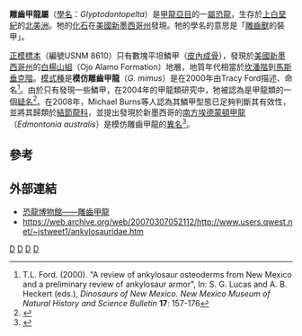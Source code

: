 {{Automatic Taxobox
| taxon = Glyptodontopelta
| fossil_range = 上[[白堊紀|白堊紀]]，{{fossil_range|69|66}}
| image = 
| image_caption = 
| authority = Ford, 2000
| type_species = '''模仿雕齒甲龍 <br>''Glyptodontopelta mimus''''' 
| type_species_authority = <small>Ford, 2000</small>
}}

'''雕齒甲龍屬'''（[[學名|學名]]：''Glyptodontopelta''）是[[甲龍亞目|甲龍亞目]]的一[[屬|屬]][[恐龍|恐龍]]，生存於[[上白堊紀|上白堊紀]]的[[北美洲|北美洲]]。牠的[[化石|化石]]在[[美國|美國]][[新墨西哥州|新墨西哥州]]發現。牠的學名的意思是「[[雕齒獸|雕齒獸]]的裝甲」。

[[正模標本|正模標本]]（編號USNM 8610）只有數塊平坦鱗甲（[[皮內成骨|皮內成骨]]），發現於[[美國|美國]][[新墨西哥州|新墨西哥州]]的[[白楊山組|白楊山組]]（Ojo Alamo Formation）地層，地質年代相當於[[坎潘階|坎潘階]]到[[馬斯垂克階|馬斯垂克階]]。[[模式種|模式種]]是'''模仿雕齒甲龍'''（''G. mimus''）是在2000年由Tracy Ford描述、命名<ref>T.L. Ford. (2000). "A review of ankylosaur osteoderms from New Mexico and a preliminary review of ankylosaur armor", In: S. G. Lucas and A. B. Heckert (eds.), ''Dinosaurs of New Mexico. New Mexico Museum of Natural History and Science Bulletin'' '''17''': 157-176</ref>。由於只有發現一些鱗甲，在2004年的甲龍類研究中，牠被認為是甲龍類的一個[[疑名|疑名]]<ref name=vickaryousetal2004>{{cite book |last=Vickaryous |first=Matthew K. |coauthors=Maryańska, Teresa; and Weishampel, David B. |year=2004 |chapter=Ankylosauria |editor=Weishampel, David B.; Dodson, Peter; and Osmólska, Halszka (eds.) |title=The Dinosauria |edition=Second Edition |location = Berkeley |publisher = University of California Press |pages=363–392}}</ref>。在2008年，Michael Burns等人認為其鱗甲型態已足夠判斷其有效性，並將其歸類於[[結節龍科|結節龍科]]，並提出發現於新墨西哥的[[埃德蒙頓甲龍|南方埃德蒙頓甲龍]]（''Edmontonia australis''）是模仿雕齒甲龍的[[異名|異名]]<ref name=MEB08>{{cite journal|last=Burns|first=Michael E.|date=2008|title=Taxonomic utility of ankylosaur (Dinosauria, Ornithischia) osteoderms: ''Glyptodontopelta mimus'' Ford, 2000: a test case|journal=Journal of Vertebrate Paleontology|volume=28|issue=4|pages=1102-1109}}</ref>。

==參考==
{{reflist}}

==外部連結==
* [https://web.archive.org/web/20070612144559/http://www.dinosaur.net.cn/Museum/Glyptodontopelta.htm 恐龍博物館——雕齒甲龍]
* https://web.archive.org/web/20070307052112/http://www.users.qwest.net/~jstweet1/ankylosauridae.htm
{{Taxonbar|from=Q522942}}

[[Category:甲龙亚目|D]]
[[Category:上白堊紀恐龍|D]]
[[Category:北美洲恐龍|D]]
[[Category:可疑的恐龍|D]]